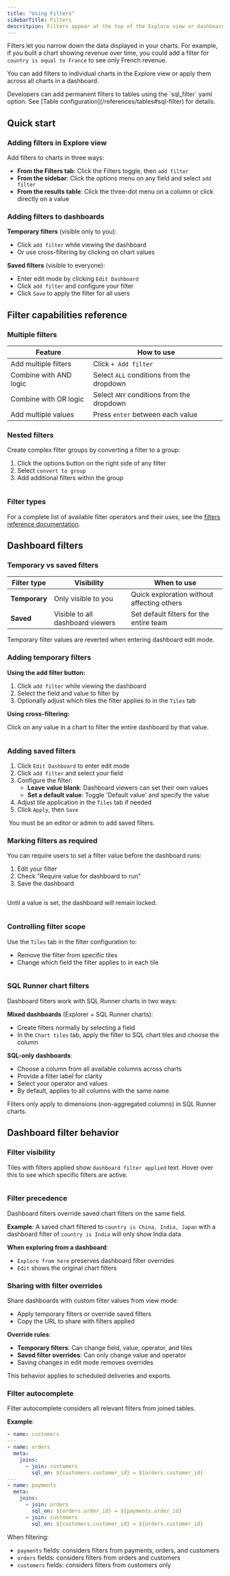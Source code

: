 ```yaml
---
title: "Using Filters"
sidebarTitle: Filters
descritpion: Filters appear at the top of the Explore view or dashboard and allow users to change the data being pulled into your charts.
---
```


Filters let you narrow down the data displayed in your charts. For example, if you built a chart showing revenue over time, you could add a filter for `country is equal to France` to see only French revenue.

You can add filters to individual charts in the Explore view or apply them across all charts in a dashboard.

<Info>
Developers can add permanent filters to tables using the `sql_filter` yaml option. See [Table configuration](/references/tables#sql-filter) for details.
</Info>

## Quick start

### Adding filters in Explore view

Add filters to charts in three ways:

- **From the Filters tab**: Click the Filters toggle, then `add filter`
- **From the sidebar**: Click the options menu on any field and select `add filter`
- **From the results table**: Click the three-dot menu on a column or click directly on a value

### Adding filters to dashboards

**Temporary filters** (visible only to you):
- Click `add filter` while viewing the dashboard
- Or use cross-filtering by clicking on chart values

**Saved filters** (visible to everyone):
- Enter edit mode by clicking `Edit Dashboard`
- Click `add filter` and configure your filter
- Click `Save` to apply the filter for all users

## Filter capabilities reference

### Multiple filters

| Feature | How to use |
|---------|-----------|
| Add multiple filters | Click `+ Add filter` |
| Combine with AND logic | Select `ALL` conditions from the dropdown |
| Combine with OR logic | Select `ANY` conditions from the dropdown |
| Add multiple values | Press `enter` between each value |

### Nested filters

Create complex filter groups by converting a filter to a group:

1. Click the options button on the right side of any filter
2. Select `convert to group`
3. Add additional filters within the group

<Frame>
  <img src="/images/guides/convert-to-filter-group-c9f2d2a4a0260d5f8b869c9d156b07a9.png" alt=""/>
</Frame>

### Filter types

For a complete list of available filter operators and their uses, see the [filters reference documentation](/references/filters).


## Dashboard filters

### Temporary vs saved filters

| Filter type | Visibility | When to use |
|------------|-----------|-------------|
| **Temporary** | Only visible to you | Quick exploration without affecting others |
| **Saved** | Visible to all dashboard viewers | Set default filters for the entire team |

<Info>
Temporary filter values are reverted when entering dashboard edit mode.
</Info>

### Adding temporary filters

**Using the add filter button:**

1. Click `add filter` while viewing the dashboard
2. Select the field and value to filter by
3. Optionally adjust which tiles the filter applies to in the `Tiles` tab

**Using cross-filtering:**

Click on any value in a chart to filter the entire dashboard by that value.

<Frame>
  <img src="/images/guides/dashboard-temporary-filter-filter-dashboard-by-e56b73a5925f04abc39cb588e4975a2a.png" alt=""/>
</Frame>

### Adding saved filters

1. Click `Edit Dashboard` to enter edit mode
2. Click `add filter` and select your field
3. Configure the filter:
   - **Leave value blank**: Dashboard viewers can set their own values
   - **Set a default value**: Toggle 'Default value' and specify the value
4. Adjust tile application in the `Tiles` tab if needed
5. Click `Apply`, then `Save`

<Frame>
  <img src="/images/guides/add-filter-dashboard-empty-value-a1f50ba890bd490b55a27c2e6f9e0398.png" alt=""/>
</Frame>

<Info>
You must be an editor or admin to add saved filters.
</Info>

### Marking filters as required

You can require users to set a filter value before the dashboard runs:

1. Edit your filter
2. Check "Require value for dashboard to run"
3. Save the dashboard

<Frame>
  <img src="/images/guides/required-filters-f97fbc3c1bed6b308275c1e97144f3d1.png" alt=""/>
</Frame>

Until a value is set, the dashboard will remain locked.

<Frame>
  <img src="/images/guides/locked-dashboard-baecf7fd0009441b2f70ede0d3fce46b.png" alt=""/>
</Frame>

### Controlling filter scope

Use the `Tiles` tab in the filter configuration to:
- Remove the filter from specific tiles
- Change which field the filter applies to in each tile

<Frame>
  <img src="/images/guides/filter-tiles-tab-4e0da6245fbdaef681413eaede8c6a7a.png" alt=""/>
</Frame>

### SQL Runner chart filters

Dashboard filters work with SQL Runner charts in two ways:

**Mixed dashboards** (Explorer + SQL Runner charts):
- Create filters normally by selecting a field
- In the `Chart tiles` tab, apply the filter to SQL chart tiles and choose the column

**SQL-only dashboards**:
- Choose a column from all available columns across charts
- Provide a filter label for clarity
- Select your operator and values
- By default, applies to all columns with the same name

<Info>
Filters only apply to dimensions (non-aggregated columns) in SQL Runner charts.
</Info>

## Dashboard filter behavior

### Filter visibility

Tiles with filters applied show `dashboard filter applied` text. Hover over this to see which specific filters are active.

<Frame>
  <img src="/images/guides/dashboard-filter-applied-849b4b24b8ab77215ddb46bcd6735720.png" alt=""/>
</Frame>

### Filter precedence

Dashboard filters override saved chart filters on the same field.

**Example**: A saved chart filtered to `country is China, India, Japan` with a dashboard filter of `country is India` will only show India data.

**When exploring from a dashboard**:
- `Explore from here` preserves dashboard filter overrides
- `Edit` shows the original chart filters

### Sharing with filter overrides

Share dashboards with custom filter values from view mode:
- Apply temporary filters or override saved filters
- Copy the URL to share with filters applied

**Override rules**:
- **Temporary filters**: Can change field, value, operator, and tiles
- **Saved filter overrides**: Can only change value and operator
- Saving changes in edit mode removes overrides

This behavior applies to scheduled deliveries and exports.

### Filter autocomplete

Filter autocomplete considers all relevant filters from joined tables.

**Example**:
```yaml
- name: customers
---
- name: orders
  meta:
    joins:
      - join: customers
        sql_on: ${customers.customer_id} = ${orders.customer_id}
---
- name: payments
  meta:
    joins:
      - join: orders
        sql_on: ${orders.order_id} = ${payments.order_id}
      - join: customers
        sql_on: ${customers.customer_id} = ${orders.customer_id}
```

When filtering:
- `payments` fields: considers filters from payments, orders, and customers
- `orders` fields: considers filters from orders and customers
- `customers` fields: considers filters from customers only
